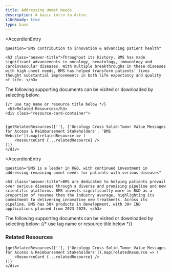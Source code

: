 ```yaml
---
title: Addressing Unmet Needs
description: A basic intro to Astro.
i18nReady: true
type: base
---
```





<Progresstracker client:visible />

<AccordionEntry 
	
	question="BMS contribution to innovation & advancing patient health"
	
>

    <h3 class="answer-title">Throughout its history, BMS has made significant advancements in oncology, hematology, immunology and cardiovascular diseases. With multiple breakthroughs in these diseases with high unmet needs, BMS has helped transform patients’ lives thought substantial improvements in both life expectancy and quality of life. </h3>

The following supporting documents can be visited or downloaded by selecting below:

    {/* use tag name or resource title below */}
	 <h3>Related Resources</h3>
    <div class="resource-card-container">
    
   
    {getRelatedResources([''], ['Oncology Cross Solid-Tumor Value Messages for Access & Reimbursement Stakeholders', 'BMS Website']).map(relatedResource => (
        <ResourceCard {...relatedResource} />
    ))}
    </div>


</AccordionEntry>

<AccordionEntry 
	
	question="BMS is a leader in R&D, with continued investment in addressing remaining unmet needs for patients with serious diseases"
	
>

    <h3 class="answer-title">BMS are dedicated to helping patients prevail over serious diseases through a diverse and promising pipeline and new scientific platforms. BMS invests significantly more in R&D as a proportion of revenue than the industry average, highlighting its commitment to delivering innovative new treatments. Across its pipeline, BMS has 50+ products in development, with 30+ IND applications planned from 2023-2025. </h3>

The following supporting documents can be visited or downloaded by selecting below:
    {/* use tag name or resource title below */}
	<h3>Related Resources</h3>
    <div class="resource-card-container">
 
    
    {getRelatedResources([''], ['Oncology Cross Solid-Tumor Value Messages for Access & Reimbursement Stakeholders']).map(relatedResource => (
        <ResourceCard {...relatedResource} />
    ))}
    </div>


</AccordionEntry>

<Checkbox 
	client:visible 
	pageIndex={2} 
	navLock="true" 
	labelText="I understand how 1-855-ELIQUIS works, what's next." 
/>